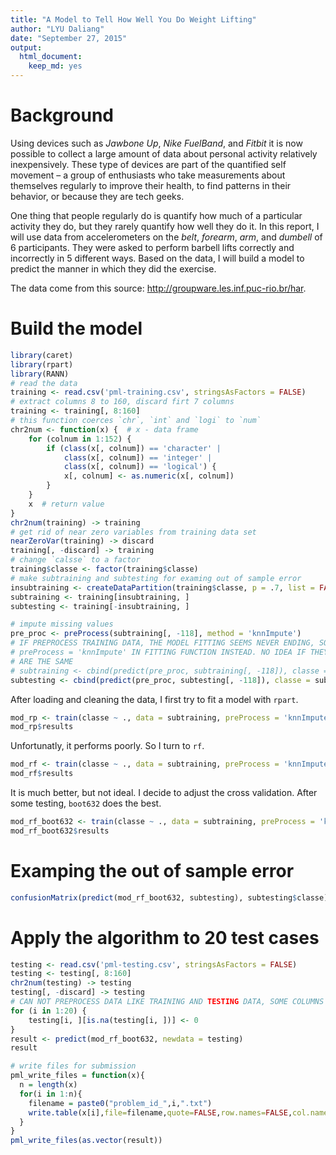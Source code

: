 ```yaml
---
title: "A Model to Tell How Well You Do Weight Lifting"
author: "LYU Daliang"
date: "September 27, 2015"
output: 
  html_document: 
    keep_md: yes
---
```


# Background

Using devices such as _Jawbone Up_, _Nike FuelBand_, and _Fitbit_ it is now possible to collect a large amount of data about personal activity relatively inexpensively. These type of devices are part of the quantified self movement – a group of enthusiasts who take measurements about themselves regularly to improve their health, to find patterns in their behavior, or because they are tech geeks. 

One thing that people regularly do is quantify how much of a particular activity they do, but they rarely quantify how well they do it. In this report, I will use data from accelerometers on the _belt_, _forearm_, _arm_, and _dumbell_ of 6 participants. They were asked to perform barbell lifts correctly and incorrectly in 5 different ways. Based on the data, I will build a model to predict the manner in which they did the exercise. 

The data come from this source: <http://groupware.les.inf.puc-rio.br/har>.

# Build the model

```r
library(caret)
library(rpart)
library(RANN)
# read the data
training <- read.csv('pml-training.csv', stringsAsFactors = FALSE)
# extract columns 8 to 160, discard firt 7 columns
training <- training[, 8:160]
# this function coerces `chr`, `int` and `logi` to `num`
chr2num <- function(x) {  # x - data frame
    for (colnum in 1:152) {
        if (class(x[, colnum]) == 'character' | 
            class(x[, colnum]) == 'integer' | 
            class(x[, colnum]) == 'logical') {
            x[, colnum] <- as.numeric(x[, colnum])
        }
    }
    x  # return value
}
chr2num(training) -> training
# get rid of near zero variables from training data set
nearZeroVar(training) -> discard
training[, -discard] -> training
# change `calsse` to a factor
training$classe <- factor(training$classe)
# make subtraining and subtesting for examing out of sample error 
insubtraining <- createDataPartition(training$classe, p = .7, list = FALSE)
subtraining <- training[insubtraining, ]
subtesting <- training[-insubtraining, ]

# impute missing values
pre_proc <- preProcess(subtraining[, -118], method = 'knnImpute')
# IF PREPROCESS TRAINING DATA, THE MODEL FITTING SEEMS NEVER ENDING, SO PUT 
# preProcess = 'knnImpute' IN FITTING FUNCTION INSTEAD. NO IDEA IF THEY
# ARE THE SAME
# subtraining <- cbind(predict(pre_proc, subtraining[, -118]), classe = subtraining$classe)
subtesting <- cbind(predict(pre_proc, subtesting[, -118]), classe = subtesting$classe)
```

After loading and cleaning the data, I first try to fit a model with `rpart`.

```r
mod_rp <- train(classe ~ ., data = subtraining, preProcess = 'knnImpute', method = 'rpart')
mod_rp$results
```

Unfortunatly, it performs poorly. So I turn to `rf`.

```r
mod_rf <- train(classe ~ ., data = subtraining, preProcess = 'knnImpute', method = 'rf')
mod_rf$results
```

It is much better, but not ideal. I decide to adjust the cross validation. After some testing, `boot632` does the best.

```r
mod_rf_boot632 <- train(classe ~ ., data = subtraining, preProcess = 'knnImpute', method = 'rf', trControl = trainControl(method = 'boot632'))
mod_rf_boot632$results
```

# Examping the out of sample error

```r
confusionMatrix(predict(mod_rf_boot632, subtesting), subtesting$classe)
```

# Apply the algorithm to 20 test cases 

```r
testing <- read.csv('pml-testing.csv', stringsAsFactors = FALSE)
testing <- testing[, 8:160]
chr2num(testing) -> testing
testing[, -discard] -> testing
# CAN NOT PREPROCESS DATA LIKE TRAINING AND TESTING DATA, SOME COLUMNS ARE ALL # `NA`, I PLUG IN `0` INSTEAD, MAYBE IT IS THE REASON OF POOR PERFORMANCE
for (i in 1:20) {
    testing[i, ][is.na(testing[i, ])] <- 0
}
result <- predict(mod_rf_boot632, newdata = testing)
result

# write files for submission
pml_write_files = function(x){
  n = length(x)
  for(i in 1:n){
    filename = paste0("problem_id_",i,".txt")
    write.table(x[i],file=filename,quote=FALSE,row.names=FALSE,col.names=FALSE)
  }
}
pml_write_files(as.vector(result))
```
